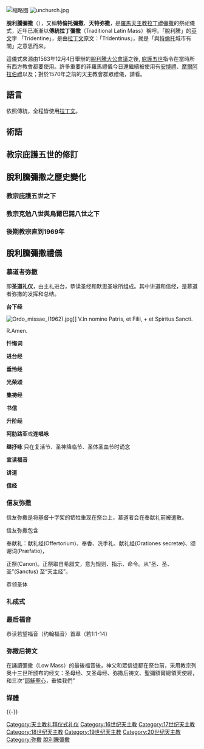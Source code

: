 {{多個問題|
{{expand|time=2015-04-07T06:32:45+00:00}}
{{unreferenced|time=2015-04-07T06:32:45+00:00}}
}}
[[File:Missa_tridentina_002.jpg|缩略图]]
[[File:unchurch.jpg|thumb]]

'''脫利騰彌撒'''（{{lang-la|Missa Tridentina}}），又稱'''特倫托彌撒'''、'''天特弥撒'''，是[[羅馬天主教|羅馬天主教]][[拉丁禮|拉丁禮]][[彌撒|彌撒]]的祭祀儀式，近年已漸漸以'''傳統拉丁彌撒'''（Traditional Latin Mass）稱呼。「脫利騰」的[[英文|英文]]字 「Tridentine」，是由[[拉丁文|拉丁文]]原文：「Tridentinus」，就是「與[[特倫托|特倫托]]城市有關」之意思而來。

這儀式來源由1563年12月4日舉辦的[[脫利騰大公會議|脫利騰大公會議]]之後, [[庇護五世|庇護五世]]指令在當時所有西方教會都要使用。許多重要的非羅馬禮儀今日還繼續被使用有[[安博禮|安博禮]]、[[摩爾阿拉伯禮|摩爾阿拉伯禮]]以及{{le|嘉都西禮|Carthusian Rite}}；對於1570年之前的天主教會群眾禮儀，請看{{le|前脫利騰彌撒時期|Pre-Tridentine Mass}}。

== 語言 ==
依照傳統，全程皆使用[[拉丁文|拉丁文]]。

== 術語 ==

== 教宗庇護五世的修訂 ==
{{see also|庇護五世}}

== 脫利騰彌撒之歷史變化 ==
=== 教宗庇護五世之下 ===

=== 教宗克勉八世與烏爾巴諾八世之下 ===
{{see also|克勉八世|烏爾巴諾八世}}

=== 後期教宗直到1969年 ===

== 脫利騰彌撒禮儀 ==

=== 慕道者弥撒 ===
即'''圣道礼仪'''，由主礼进台，恭读圣经和默思圣咏所组成。其中讲道和信经，是慕道者弥撒的发挥和总结。

'''台下经'''

[[File:Ordo_missae_(1962).jpg|thumb]]]]
V.In nomine Patris, et Filii, + et Spiritus Sancti.

R.Amen.


'''忏悔词''' {{lang|lat|Confiteor}}

'''进台经''' {{lang|lat|Introitus}}

'''垂怜经''' {{lang|ger|Kýrie eléison}}

'''光荣颂''' {{lang|lat|Glória}}


'''集祷经''' {{lang|lat|Collectæ}}

'''书信''' {{lang|lat|Epistola}}

'''升阶经''' {{lang|lat|Graduate}}

'''阿肋路亚'''或'''连唱咏''' {{lang|lat|Alleluia}} {{lang|lat|vel}} {{lang|lat|Tractus}}

'''继抒咏''' {{lang|lat|Sequentia}} 只在复活节、圣神降临节、圣体圣血节时诵念


'''宣读福音''' {{lang|lat|Evangelium}}


'''讲道'''

'''信经''' {{lang|lat|Credo}}

=== 信友弥撒 ===

信友弥撒是将基督十字架的牺牲重现在祭台上，慕道者会在奉献礼前被遣散。

信友弥撒包含

奉献礼：献礼经(Offertorium)、奉香、洗手礼、献礼经(Orationes secretæ)、颂谢词(Præfatio)，

正祭(Canon)。正祭取自希腊文，意为规则、指示、命令。从“圣、圣、圣”(Sanctus) 至“天主经”。

恭领圣体


=== 礼成式 === 


=== 最后福音 ===

恭读若望福音（约翰福音）首章（若1:1-14）



=== 弥撒后祷文 ===
在誦讀彌撒（Low Mass）的最後福音後，神父和眾信徒都在祭台前，采用教宗列奥十三世所颁布的经文：圣母经、又圣母经、弥撒后祷文、聖彌額爾總領天使經，和三次“[[耶穌聖心|耶穌聖心]]，垂憐我們”

=== 媒體 ===


{{-}}
{{天主教会史}}


[[Category:天主教礼拜仪式礼仪|Category:天主教礼拜仪式礼仪]]
[[Category:16世纪天主教|Category:16世纪天主教]]
[[Category:17世纪天主教|Category:17世纪天主教]]
[[Category:18世纪天主教|Category:18世纪天主教]]
[[Category:19世纪天主教|Category:19世纪天主教]]
[[Category:20世纪天主教|Category:20世纪天主教]]
[[Category:弥撒|Category:弥撒]]
[[Category:脫利騰彌撒|]]